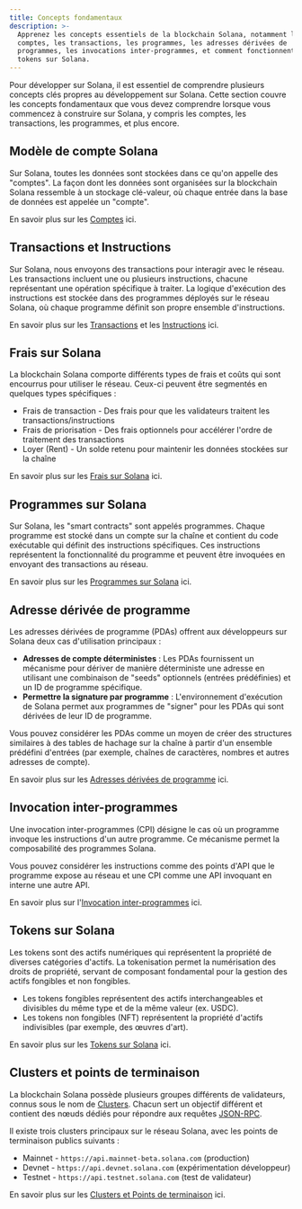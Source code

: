 ```yaml
---
title: Concepts fondamentaux
description: >-
  Apprenez les concepts essentiels de la blockchain Solana, notamment les
  comptes, les transactions, les programmes, les adresses dérivées de
  programmes, les invocations inter-programmes, et comment fonctionnent les
  tokens sur Solana.
---
```


Pour développer sur Solana, il est essentiel de comprendre plusieurs concepts
clés propres au développement sur Solana. Cette section couvre les concepts
fondamentaux que vous devez comprendre lorsque vous commencez à construire sur
Solana, y compris les comptes, les transactions, les programmes, et plus encore.

## Modèle de compte Solana

Sur Solana, toutes les données sont stockées dans ce qu'on appelle des
"comptes". La façon dont les données sont organisées sur la blockchain Solana
ressemble à un stockage clé-valeur, où chaque entrée dans la base de données est
appelée un "compte".

En savoir plus sur les [Comptes](/docs/core/accounts) ici.

## Transactions et Instructions

Sur Solana, nous envoyons des transactions pour interagir avec le réseau. Les
transactions incluent une ou plusieurs instructions, chacune représentant une
opération spécifique à traiter. La logique d'exécution des instructions est
stockée dans des programmes déployés sur le réseau Solana, où chaque programme
définit son propre ensemble d'instructions.

En savoir plus sur les [Transactions](/docs/core/transactions) et les
[Instructions](/docs/core/transactions#instruction) ici.

## Frais sur Solana

La blockchain Solana comporte différents types de frais et coûts qui sont
encourrus pour utiliser le réseau. Ceux-ci peuvent être segmentés en quelques
types spécifiques :

- Frais de transaction - Des frais pour que les validateurs traitent les
  transactions/instructions
- Frais de priorisation - Des frais optionnels pour accélérer l'ordre de
  traitement des transactions
- Loyer (Rent) - Un solde retenu pour maintenir les données stockées sur la
  chaîne

En savoir plus sur les [Frais sur Solana](/docs/core/fees) ici.

## Programmes sur Solana

Sur Solana, les "smart contracts" sont appelés programmes. Chaque programme est
stocké dans un compte sur la chaîne et contient du code exécutable qui définit
des instructions spécifiques. Ces instructions représentent la fonctionnalité du
programme et peuvent être invoquées en envoyant des transactions au réseau.

En savoir plus sur les [Programmes sur Solana](/docs/core/programs) ici.

## Adresse dérivée de programme

Les adresses dérivées de programme (PDAs) offrent aux développeurs sur Solana
deux cas d'utilisation principaux :

- **Adresses de compte déterministes** : Les PDAs fournissent un mécanisme pour
  dériver de manière déterministe une adresse en utilisant une combinaison de
  "seeds" optionnels (entrées prédéfinies) et un ID de programme spécifique.
- **Permettre la signature par programme** : L'environnement d'exécution de
  Solana permet aux programmes de "signer" pour les PDAs qui sont dérivées de
  leur ID de programme.

Vous pouvez considérer les PDAs comme un moyen de créer des structures
similaires à des tables de hachage sur la chaîne à partir d'un ensemble
prédéfini d'entrées (par exemple, chaînes de caractères, nombres et autres
adresses de compte).

En savoir plus sur les [Adresses dérivées de programme](/docs/core/pda) ici.

## Invocation inter-programmes

Une invocation inter-programmes (CPI) désigne le cas où un programme invoque les
instructions d'un autre programme. Ce mécanisme permet la composabilité des
programmes Solana.

Vous pouvez considérer les instructions comme des points d'API que le programme
expose au réseau et une CPI comme une API invoquant en interne une autre API.

En savoir plus sur l'[Invocation inter-programmes](/docs/core/cpi) ici.

## Tokens sur Solana

Les tokens sont des actifs numériques qui représentent la propriété de diverses
catégories d'actifs. La tokenisation permet la numérisation des droits de
propriété, servant de composant fondamental pour la gestion des actifs fongibles
et non fongibles.

- Les tokens fongibles représentent des actifs interchangeables et divisibles du
  même type et de la même valeur (ex. USDC).
- Les tokens non fongibles (NFT) représentent la propriété d'actifs indivisibles
  (par exemple, des œuvres d'art).

En savoir plus sur les [Tokens sur Solana](/docs/core/tokens) ici.

## Clusters et points de terminaison

La blockchain Solana possède plusieurs groupes différents de validateurs, connus
sous le nom de [Clusters](/docs/references/clusters). Chacun sert un objectif
différent et contient des nœuds dédiés pour répondre aux requêtes
[JSON-RPC](/docs/rpc/).

Il existe trois clusters principaux sur le réseau Solana, avec les points de
terminaison publics suivants :

- Mainnet - `https://api.mainnet-beta.solana.com` (production)
- Devnet - `https://api.devnet.solana.com` (expérimentation développeur)
- Testnet - `https://api.testnet.solana.com` (test de validateur)

En savoir plus sur les
[Clusters et Points de terminaison](/docs/references/clusters) ici.
